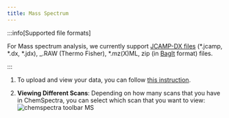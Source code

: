 ```yaml
---
title: Mass Spectrum
---
```


:::info[Supported file formats]

For Mass spectrum analysis, we currently support [JCAMP-DX files](https://iupac.org/what-we-do/digital-standards/jcamp-dx/) (\*.jcamp, \*.dx, \*.jdx), \_.RAW (Thermo Fisher), \*.mz(X)ML, zip (in [BagIt](https://en.wikipedia.org/wiki/BagIt) format) files.

:::

1. To upload and view your data, you can follow [this instruction](../chemspectra#using-chemspectra).

2. **Viewing Different Scans**: Depending on how many scans that you have in ChemSpectra, you can select which scan that you want to view:
   ![chemspectra toolbar MS](/img/chemspectra/ms/chemspectra_ms.png)
